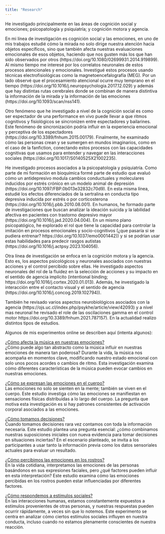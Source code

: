 ```yaml
---
title: "Research"
---
```


He investigado principalmente en las áreas de cognición social y emociones; psicopatología y psiquiatría; y cognición motora y agencia. 


En mi línea de investigación es cognición social y las emociones, en uno de mis trabajos estudié cómo la mirada no solo dirige nuestra atención hacia objetos específicos, sino que también afecta nuestras evaluaciones emocionales de esos objetos, haciendo que nos gusten más los que han sido observados por otros (https://doi.org/10.1080/02699931.2014.919899). Al mismo tiempo me interesé por los correlatos neuronales de estos procesos atencionales y emocionales. Investigué estos procesos usando técnicas electrofisiológicas como la magnetoencefalografía (MEG). Por un lado observé que el procesamiento atencional ocurre muy temprano en el tiempo (https://doi.org/10.1016/j.neuropsychologia.2017.12.029) y además que hay distintas rutas cerebrales donde se combinan de manera distintiva la información de la mirada y la información de las emociones (https://doi.org/10.1093/scan/nss141).

Otro fenómeno que he investigado a nivel de la cognición social es como ser espectador de una performance en vivo puede llevar a que ritmos cognitivos y fisiológicos se sincronizen entre espectadores y bailarines. Este fenómeno de sincronización podría influir en la experiencia emocional y perceptiva de los espectadores (https://doi.org/10.3389/fnhum.2015.00179). Finalmente, he examinado cómo las personas crean y se sumergen en mundos imaginarios, como en el caso de la fanfiction, conectando estos procesos con las capacidades cognitivas que usamos para entender y navegar en las interacciones sociales (https://doi.org/10.1017/S0140525X21002235).

He investigado procesos asociados a la psicopatología y psiquiatría. Como parte de mi formación en bioquímica formé parte de estudio que evaluó cómo un antidepresivo modula cambios conductuales y moleculares inducidos por estrés crónico en un modelo animal de depresión (https://doi.org/10.1097/FBP.0b013e32832c70d9). En esta misma línea, estudié los efectos diferenciados de la sertralina en conducta tipo depresiva inducida por estrés o por corticosterona (https://doi.org/10.1016/j.pbb.2010.08.001). En humanos, he formado parte de investigaciones que buscan analizar la ideación suicida y la labilidad afectiva en pacientes con trastorno depresivo mayor (https://doi.org/10.1016/j.jad.2020.04.004). En un mismo plano psicopatógico, he explorado el rol que tiene la capacidad para controlar la imitación en procesos emocionales y socio-cognitivos (¿que pasaría si se pudiera entrenar? https://doi.org/10.1037/emo0001442)) y si se podrían usar estas habilidades para predecir rasgos autistas (https://doi.org/10.1016/j.actpsy.2023.104056).

Otra línea de investigación se enfoca en la cognición motora y la agencia. Esto es, los aspectos psicológicos y neuronales asociados con nuestras acciones y el control percibido sobre ellas. He investigado aspectos neuronales del rol de la fluidez en la selección de acciones y su impacto en el sentido de agencia implícito (intentional binding; https://doi.org/10.1016/j.cortex.2020.01.013). Además, he investigado la interacción entre el contacto visual y el sentido de agencia (https://doi.org/10.1016/j.concog.2019.102794)).

También he revisado varios aspectos neurobiológicos asociados con la agencia (https://ojs.uc.cl/index.php/psykhe/article/view/42093) y a nivel mas neuronal he revisado el role de las oscilaciones gamma en el control motor https://doi.org/10.3389/fnhum.2021.787157).
En la actualidad realizo distintos tipos de estudios.


Algunos de mis experimentos online se describen aquí (intenta algunos):

<a href="https://ayq5whrkjb.cognition.run" target="_blank">¿Cómo afecta la música en nuestras emociones?</a> \
¿Cómo puede algo tan abstracto como la música influir en nuestras emociones de manera tan poderosa? Durante la vida, la música nos acompaña en momentos clave, modificando nuestro estado emocional con solo unos pocos acordes o cambios de ritmo. Esta investigación examina cómo diferentes características de la música pueden evocar cambios en nuestras emociones.

<a href="https://2nowtl2igi.cognition.run" target="_blank">¿Cómo se expresan las emociones en el cuerpo?</a> \
Las emociones no solo se sienten en la mente; también se viven en el cuerpo. Este estudio investiga cómo las emociones se manifiestan en sensaciones físicas distribuidas a lo largo del cuerpo. La pregunta que motiva esta investigación es si hay patrones consistentes de activación corporal asociados a las emociones.

<a href="https://cdprtxiob2.cognition.run" target="_blank">¿Cómo tomamos decisiones?</a> \
Cuando tomamos decisiones rara vez contamos con toda la información necesaria. Este estudio plantea una pregunta esencial: ¿cómo combinamos nuestras suposiciones iniciales con nueva evidencia para tomar decisiones en situaciones inciertas? En el escenario planteado, se invita a los participantes a usar tanto la información previa como los datos sensoriales actuales para evaluar un resultado.

<a href="https://oiaiuaylos.cognition.run" target="_blank">¿Cómo percibimos las emociones en los rostros?</a> \
En la vida cotidiana, interpretamos las emociones de las personas basándonos en sus expresiones faciales, pero ¿qué factores pueden influir en esta interpretación? Este estudio examina cómo las emociones percibidas en los rostros pueden estar influenciadas por diferentes factores.

<a href="https://efhgseqwcc.cognition.run/" target="_blank">¿Cómo respondemos a estímulos sociales?</a> \
En las interacciones humanas, estamos constantemente expuestos a estímulos provenientes de otras personas, y nuestras respuestas pueden ocurrir rápidamente, a veces sin que lo notemos. Este experimento se centra en analizar cómo ciertos estímulos sociales influyen en nuestra conducta, incluso cuando no estamos plenamente conscientes de nuestra reacción. 
